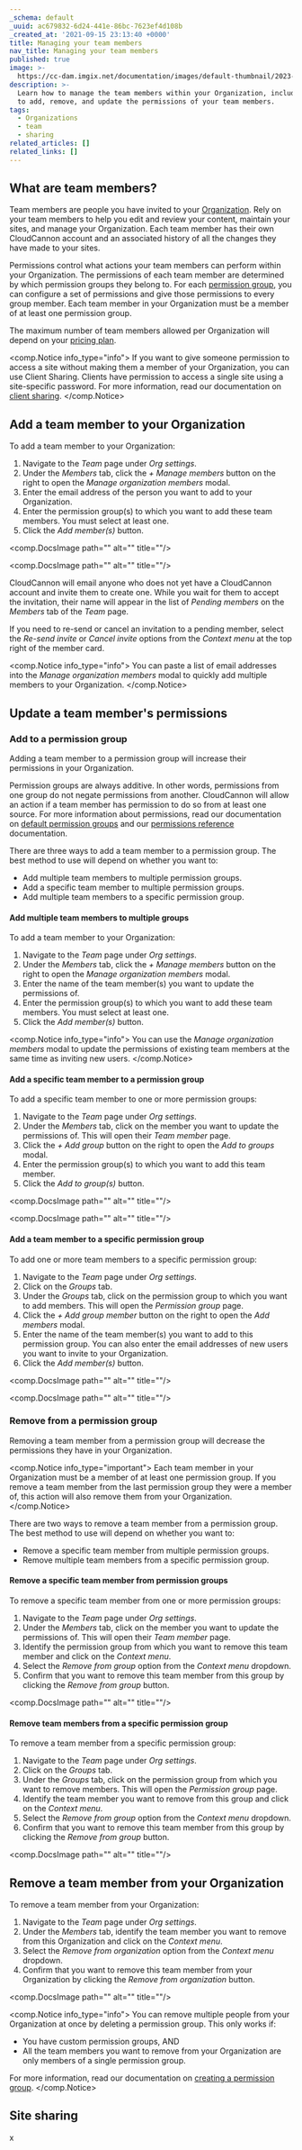 ```yaml
---
_schema: default
_uuid: ac679832-6d24-441e-86bc-7623ef4d108b
_created_at: '2021-09-15 23:13:40 +0000'
title: Managing your team members
nav_title: Managing your team members
published: true
image: >-
  https://cc-dam.imgix.net/documentation/images/default-thumbnail/2023-Q4/CloudCannon-Documentation-Thumbnail.png
description: >-
  Learn how to manage the team members within your Organization, including how
  to add, remove, and update the permissions of your team members.
tags:
  - Organizations
  - team
  - sharing
related_articles: []
related_links: []
---
```

## What are team members?

Team members are people you have invited to your [Organization](/documentation/articles/what-is-an-organization/). Rely on your team members to help you edit and review your content, maintain your sites, and manage your Organization. Each team member has their own CloudCannon account and an associated history of all the changes they have made to your sites.

Permissions control what actions your team members can perform within your Organization. The permissions of each team member are determined by which permission groups they belong to. For each [permission group](/documentation/articles/default-permission-groups/), you can configure a set of permissions and give those permissions to every group member. Each team member in your Organization must be a member of at least one permission group.

The maximum number of team members allowed per Organization will depend on your [pricing plan](/pricing/).

<comp.Notice info_type="info">
  If you want to give someone permission to access a site without making them a member of your Organization, you can use Client Sharing. Clients have permission to access a single site using a site-specific password. For more information, read our documentation on [client sharing](/documentation/articles/giving-clients-access-to-update-a-site/).
</comp.Notice>

## Add a team member to your Organization

To add a team member to your Organization:

1. Navigate to the *Team* page under *Org settings*.
2. Under the *Members* tab, click the *\+ Manage members* button on the right to open the *Manage organization members* modal.
3. Enter the email address of the person you want to add to your Organization.
4. Enter the permission group(s) to which you want to add these team members. You must select at least one.
5. Click the *Add member(s)* button.

<comp.DocsImage path="" alt="" title=""/>

<comp.DocsImage path="" alt="" title=""/>

CloudCannon will email anyone who does not yet have a CloudCannon account and invite them to create one. While you wait for them to accept the invitation, their name will appear in the list of *Pending members* on the *Members* tab of the *Team* page.

If you need to re-send or cancel an invitation to a pending member, select the *Re-send invite* or *Cancel invite* options from the *Context menu* at the top right of the member card.

<comp.Notice info_type="info">
  You can paste a list of email addresses into the *Manage organization members* modal to quickly add multiple members to your Organization.
</comp.Notice>

## Update a team member's permissions

### Add to a permission group

Adding a team member to a permission group will increase their permissions in your Organization.

Permission groups are always additive. In other words, permissions from one group do not negate permissions from another. CloudCannon will allow an action if a team member has permission to do so from at least one source. For more information about permissions, read our documentation on [default permission groups](/documentation/articles/default-permission-groups/) and our [permissions reference](/documentation/articles/permissions-reference/) documentation.

There are three ways to add a team member to a permission group. The best method to use will depend on whether you want to:

* Add multiple team members to multiple permission groups.
* Add a specific team member to multiple permission groups.
* Add multiple team members to a specific permission group.

#### Add multiple team members to multiple groups

To add a team member to your Organization:

1. Navigate to the *Team* page under *Org settings*.
2. Under the *Members* tab, click the *\+ Manage members* button on the right to open the *Manage organization members* modal.
3. Enter the name of the team member(s) you want to update the permissions of.
4. Enter the permission group(s) to which you want to add these team members. You must select at least one.
5. Click the *Add member(s)* button.

<comp.Notice info_type="info">
  You can use the *Manage organization members* modal to update the permissions of existing team members at the same time as inviting new users.
</comp.Notice>

#### Add a specific team member to a permission group

To add a specific team member to one or more permission groups:

1. Navigate to the *Team* page under *Org settings*.
2. Under the *Members* tab, click on the member you want to update the permissions of. This will open their *Team member* page.
3. Click the *\+ Add group* button on the right to open the *Add to groups* modal.
4. Enter the permission group(s) to which you want to add this team member.
5. Click the *Add to group(s)* button.

<comp.DocsImage path="" alt="" title=""/>

<comp.DocsImage path="" alt="" title=""/>

#### Add a team member to a specific permission group

To add one or more team members to a specific permission group:

1. Navigate to the *Team* page under *Org settings*.
2. Click on the *Groups* tab.
3. Under the *Groups* tab, click on the permission group to which you want to add members. This will open the *Permission group* page.
4. Click the *\+ Add group member* button on the right to open the *Add members* modal.
5. Enter the name of the team member(s) you want to add to this permission group. You can also enter the email addresses of new users you want to invite to your Organization.
6. Click the *Add member(s)* button.

<comp.DocsImage path="" alt="" title=""/>

<comp.DocsImage path="" alt="" title=""/>

### Remove from a permission group

Removing a team member from a permission group will decrease the permissions they have in your Organization.

<comp.Notice info_type="important">
  Each team member in your Organization must be a member of at least one permission group. If you remove a team member from the last permission group they were a member of, this action will also remove them from your Organization.
</comp.Notice>

There are two ways to remove a team member from a permission group. The best method to use will depend on whether you want to:

* Remove a specific team member from multiple permission groups.
* Remove multiple team members from a specific permission group.

#### Remove a specific team member from permission groups

To remove a specific team member from one or more permission groups:

1. Navigate to the *Team* page under *Org settings*.
2. Under the *Members* tab, click on the member you want to update the permissions of. This will open their *Team member* page.
3. Identify the permission group from which you want to remove this team member and click on the *Context menu*.
4. Select the *Remove from group* option from the *Context menu* dropdown.
5. Confirm that you want to remove this team member from this group by clicking the *Remove from group* button.

<comp.DocsImage path="" alt="" title=""/>

#### Remove team members from a specific permission group

To remove a team member from a specific permission group:

1. Navigate to the *Team* page under *Org settings*.
2. Click on the *Groups* tab.
3. Under the *Groups* tab, click on the permission group from which you want to remove members. This will open the *Permission group* page.
4. Identify the team member you want to remove from this group and click on the *Context menu*.
5. Select the *Remove from group* option from the *Context menu* dropdown.
6. Confirm that you want to remove this team member from this group by clicking the *Remove from group* button.

<comp.DocsImage path="" alt="" title=""/>

## Remove a team member from your Organization

To remove a team member from your Organization:

1. Navigate to the *Team* page under *Org settings*.
2. Under the *Members* tab, identify the team member you want to remove from this Organization and click on the *Context menu*.
3. Select the *Remove from organization* option from the *Context menu* dropdown.
4. Confirm that you want to remove this team member from your Organization by clicking the *Remove from organization* button.

<comp.DocsImage path="" alt="" title=""/>

<comp.Notice info_type="info">
  You can remove multiple people from your Organization at once by deleting a permission group. This only works if:

  * You have custom permission groups, AND
  * All the team members you want to remove from your Organization are only members of a single permission group.

  For more information, read our documentation on [creating a permission group](/documentation/articles/create-a-permission-group/).
</comp.Notice>

## Site sharing

x